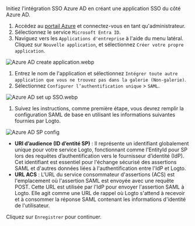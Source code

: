 Initiez l'intégration SSO Azure AD en créant une application SSO du côté Azure AD.

1. Accédez au [portail Azure](https://portal.azure.com/) et connectez-vous en tant qu'administrateur.
2. Sélectionnez le service `Microsoft Entra ID`.
3. Naviguez vers les `Applications d'entreprise` à l'aide du menu latéral. Cliquez sur `Nouvelle application`, et sélectionnez `Créer votre propre application`.

![Azure AD create application.webp](./assets/azure_ad_create_application.webp)

1. Entrez le nom de l'application et sélectionnez `Intégrer toute autre application que vous ne trouvez pas dans la galerie (Non-galerie)`.
2. Sélectionnez `Configurer l’authentification unique` > `SAML`.

![Azure AD set up SSO.webp](./assets/azure_ad_set_up_single_sign_on.webp)

1. Suivez les instructions, comme première étape, vous devrez remplir la configuration SAML de base en utilisant les informations suivantes fournies par Logto.

![Azure AD SP config](./assets/azure_ad_sp_config.webp)

- **URI d’audience (ID d’entité SP)** : Il représente un identifiant globalement unique pour votre service Logto, fonctionnant comme l'EntityId pour SP lors des requêtes d’authentification vers le fournisseur d’identité (IdP). Cet identifiant est essentiel pour l'échange sécurisé des assertions SAML et d'autres données liées à l'authentification entre l'IdP et Logto.
- **URL ACS** : L'URL du service consommateur d'assertions (ACS) est l'emplacement où l'assertion SAML est envoyée avec une requête POST. Cette URL est utilisée par l'IdP pour envoyer l'assertion SAML à Logto. Elle agit comme une URL de rappel où Logto s'attend à recevoir et à consommer la réponse SAML contenant les informations d'identité de l'utilisateur.

Cliquez sur `Enregistrer` pour continuer.
